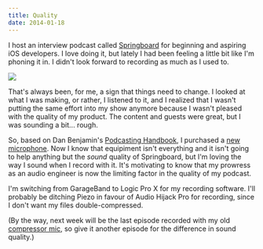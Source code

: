 ```yaml
---
title: Quality
date: 2014-01-18
---
```



I host an interview podcast called [Springboard](http://springboardshow.com) for beginning and aspiring iOS developers. I love doing it, but lately I had been feeling a little bit like I'm phoning it in. I didn't look forward to recording as much as I used to.

 ![](73B1AA1B5E8245D7AC8A02EF7E458725.jpg)

That's always been, for me, a sign that things need to change. I looked at what I was making, or rather, I listened to it, and I realized that I wasn't putting the same effort into my show anymore because I wasn't pleased with the quality of my product. The content and guests were great, but I was sounding a bit... rough.

So, based on Dan Benjamin's [Podcasting Handbook](http://www.podcastinghandbook.co/podcasting-equipment-guide), I purchased a [new microphone](http://www.amazon.com/gp/product/B000JM46FY/ref=as_li_ss_tl?ie=UTF8&camp=1789&creative=390957&creativeASIN=B000JM46FY&linkCode=as2&tag=ashfur-20). Now I know that equipiment isn't everything and it isn't going to help anything but the _sound_ quality of Springboard, but I'm loving the way I sound when I record with it. It's motivating to know that my prowress as an audio engineer is now the limiting factor in the quality of my podcast.

I'm switching from GarageBand to Logic Pro X for my recording software. I'll probably be ditching Piezo in favour of Audio Hijack Pro for recording, since I don't want my files double-compressed.

(By the way, next week will be the last episode recorded with my old [compressor mic](http://www.amazon.com/gp/product/B004MF39YS/ref=as_li_ss_tl?ie=UTF8&camp=1789&creative=390957&creativeASIN=B004MF39YS&linkCode=as2&tag=ashfur-20), so give it another episode for the difference in sound quality.)


  